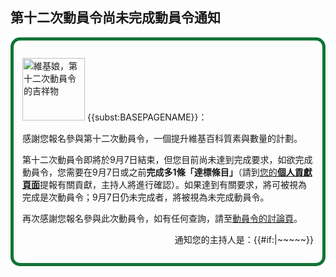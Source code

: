 == 第十二次動員令尚未完成動員令通知 ==
<div style="border: 5px solid #127436; {{gradient|#fff|#73E68C|vertical}}; padding: 1em; -moz-border-radius: 15px; -webkit-border-radius: 15px; border-radius: 15px ;">
[[File:Wikipe-tan sailor fuku.png|100px|right|維基娘，第十二次動員令的吉祥物]]
{{<includeonly>subst:</includeonly>BASEPAGENAME}}：

感謝您報名參與第十二次動員令，一個提升維基百科質素與數量的計劃。

第十二次動員令即將於9月7日結束，但您目前尚未達到完成要求，如欲完成動員令，您需要在9月7日或之前'''完成多1條「達標條目」'''（請到[[Wikipedia:動員令/第十二次動員令/個人貢獻/{{<includeonly>subst:</includeonly>BASEPAGENAME}}|您的'''個人貢獻頁面''']]提報有關貢獻，主持人將進行確認）。如果達到有關要求，將可被視為完成是次動員令；9月7日仍未完成者，將被視為未完成動員令。

再次感謝您報名參與此次動員令，如有任何查詢，請至[[Wikipedia talk:動員令/第十二次動員令|動員令的討論頁]]。

<div align="right">通知您的主持人是：{{{sign|~~<includeonly></includeonly>~~}}}{{#if:{{{sign|}}}|~<includeonly></includeonly>~~<includeonly></includeonly>~~}}</div></div>